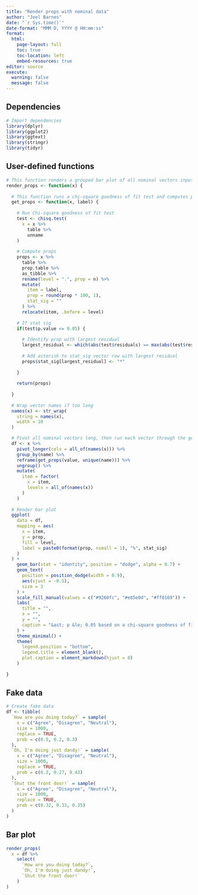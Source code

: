 ```yaml
---
title: "Render props with nominal data"
author: "Joel Barnes"
date: "`r Sys.time()`"
date-format: "MMM D, YYYY @ HH:mm:ss"
format: 
  html:
    page-layout: full
    toc: true
    toc-location: left
    embed-resources: true
editor: source
execute:
  warning: false
  message: false
---
```


## Dependencies

```r
# Import dependencies
library(dplyr)
library(ggplot2)
library(ggtext)
library(stringr)
library(tidyr)
```

## User-defined functions

```r
# This function renders a grouped bar plot of all nominal vectors inputted
render_props <- function(x) {
  
  # This function runs a chi-square goodness of fit test and computes props for a nominal vector
  get_props <- function(x, label) {
    
    # Run Chi-square goodness of fit test
    test <- chisq.test(
      x = x %>%
        table %>% 
        unname
    )
    
    # Compute props
    props <- x %>% 
      table %>%
      prop.table %>%
      as_tibble %>%
      rename(level = ".", prop = n) %>%
      mutate(
        item = label,
        prop = round(prop * 100, 1),
        stat_sig = ""
      ) %>%
      relocate(item, .before = level)
    
    # If stat sig
    if(test$p.value <= 0.05) {
      
      # Identify prop with largest residual
      largest_residual <- which(abs(test$residuals) == max(abs(test$residuals)))
      
      # Add asterisk to stat_sig vector row with largest residual
      props$stat_sig[largest_residual] <- "*"
      
    }
    
    return(props)
    
  }
  
  # Wrap vector names if too long
  names(x) <- str_wrap(
    string = names(x),
    width = 10
  )

  # Pivot all nominal vectors long, then run each vector through the get_props function
  df <- x %>%
    pivot_longer(cols = all_of(names(x))) %>%
    group_by(name) %>%
    reframe(get_props(value, unique(name))) %>%
    ungroup() %>%
    mutate(
      item = factor(
        x = item,
        levels = all_of(names(x))
      )
    )
  
  # Render bar plot
  ggplot(
    data = df,
    mapping = aes(
      x = item, 
      y = prop, 
      fill = level,
      label = paste0(format(prop, nsmall = 1), "%", stat_sig)
    )
  ) + 
    geom_bar(stat = "identity", position = "dodge", alpha = 0.7) +
    geom_text(
      position = position_dodge(width = 0.9),
      aes(vjust = -0.5), 
      size = 3
    ) +
    scale_fill_manual(values = c("#9260fc", "#e85e0d", "#ff0169")) +
    labs(
      title = "",
      x = "", 
      y = "",
      caption = "&ast; p &le; 0.05 based on a chi-square goodness of fit test"
    ) +
    theme_minimal() +
    theme(
      legend.position = "bottom",
      legend.title = element_blank(),
      plot.caption = element_markdown(hjust = 0)
    )
  
} 
```

## Fake data

```r
# Create fake data
df <- tibble(
  `How are you doing today?` = sample(
    x = c("Agree", "Disagree", "Neutral"),
    size = 1000,
    replace = TRUE,
    prob = c(0.5, 0.2, 0.3)
  ),
  `Oh, I'm doing just dandy!` = sample(
    x = c("Agree", "Disagree", "Neutral"),
    size = 1000,
    replace = TRUE,
    prob = c(0.3, 0.27, 0.43)
  ),
  `Shut the front door!` = sample(
    x = c("Agree", "Disagree", "Neutral"),
    size = 1000,
    replace = TRUE,
    prob = c(0.32, 0.33, 0.35)
  )
)
```

## Bar plot

```r
render_props(
  x = df %>% 
    select(
      `How are you doing today?`, 
      `Oh, I'm doing just dandy!`, 
      `Shut the front door!`
    )
)
```